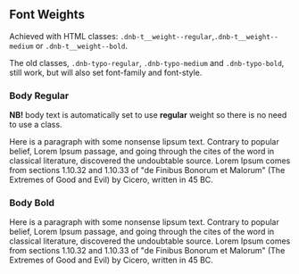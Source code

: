 ## Font Weights

Achieved with HTML classes: `.dnb-t__weight--regular`,`.dnb-t__weight--medium` or `.dnb-t__weight--bold`.

The old classes, `.dnb-typo-regular`, `.dnb-typo-medium` and `.dnb-typo-bold`, still work, but will also set font-family and font-style.

### Body Regular

**NB!** body text is automatically set to use **regular** weight so there is
no need to use a class.

<TypographyBox>
  <p className="dnb-t__weight-regular">
    Here is a paragraph with some nonsense lipsum text. Contrary to popular
    belief, Lorem Ipsum passage, and going through the cites of the word in
    classical literature, discovered the undoubtable source. Lorem Ipsum
    comes from sections 1.10.32 and 1.10.33 of "de Finibus Bonorum et
    Malorum" (The Extremes of Good and Evil) by Cicero, written in 45 BC.
  </p>
</TypographyBox>

<VisibilityByTheme hidden="sbanken">
### Body Medium

<TypographyBox>
  <p className="dnb-t__weight-medium">
    Here is a paragraph with some nonsense lipsum text. Contrary to popular
    belief, Lorem Ipsum passage, and going through the cites of the word in
    classical literature, discovered the undoubtable source. Lorem Ipsum
    comes from sections 1.10.32 and 1.10.33 of "de Finibus Bonorum et
    Malorum" (The Extremes of Good and Evil) by Cicero, written in 45 BC.
  </p>
</TypographyBox>
</VisibilityByTheme>

### Body Bold

<TypographyBox>
  <p className="dnb-t__weight-bold">
    Here is a paragraph with some nonsense lipsum text. Contrary to popular
    belief, Lorem Ipsum passage, and going through the cites of the word in
    classical literature, discovered the undoubtable source. Lorem Ipsum
    comes from sections 1.10.32 and 1.10.33 of "de Finibus Bonorum et
    Malorum" (The Extremes of Good and Evil) by Cicero, written in 45 BC.
  </p>
</TypographyBox>
